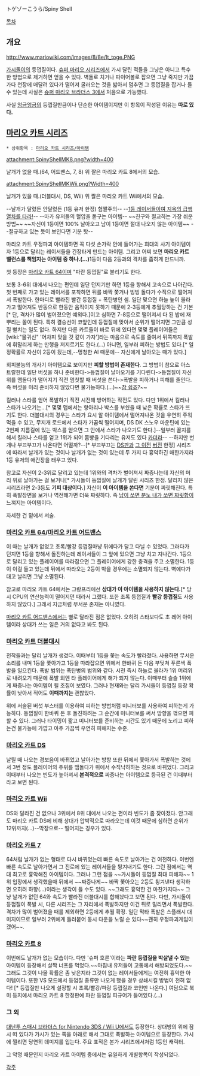 トゲゾーこうら/Spiny Shell

[[목차]]

== 개요 ==

http://www.mariowiki.com/images/8/8e/It_toge.PNG

[[가시돌이]]의 등껍질이다. [[슈퍼 마리오 시리즈]]에서 가시 달린 적들을 그냥은 아니고 특수한 방법으로 제거하면 얻을 수 있다. 벽돌로 치거나 파이어볼로 잡으면 그냥 죽지만 가끔 가다 천장에 매달려 있다가 떨어져 굴러오는 것을 밟아서 멈추면 그 등껍질을 잡거나 들 수 있는데 사실은 [[슈퍼 마리오 브라더스 3]]에서 처음으로 가능했다. 

사실 [[엉금엉금]]의 등껍질만큼이나 단순한 아이템이지만 이 항목이 작성된 이유는 '''따로 있다.'''
== '''[[마리오 카트 시리즈]]''' ==
 * 상위항목 : [[마리오 카트 시리즈/아이템]]

attachment:SpinyShellMK8.png?width=400

날개가 없을 때.(64, 어드밴스, 7, 8) 위 짤은 마리오 카트 8에서의 모습.

attachment:SpinyShellMKWii.png?Width=400

날개가 있을 때.(더블대시, DS, Wii) 위 짤은 마리오 카트 Wii에서의 모습.

--날개가 달렸든 안달렸든 (1등 유저 한정) 혐짤주의--
--[[다찌마와 리|1등 레이서들이여 지옥의 급행열차를 타라!]]--
--마카 유저들의 혈압을 돋구는 아이템--
~~친구와 절교하는 가장 쉬운 방법~~
~~자신이 1등이면 100% 날아오고 남이 1등이면 절대 나오지 않는 아이템~~
--절규하고 있는 듯이 보인다면 기분 탓--

마리오 카트 우정파괴 아이템하면 꼭 다섯 손가락 안에 들어가는 희대의 사기 아이템이자 1등으로 달리는 레이서들을 긴장타게 만드는 아이템. 그리고 어찌 보면 '''마리오 카트 밸런스를 책임지는 아이템 중 하나.(...)'''1등이 다음 2등과의 격차를 좁히게 만드니까.

첫 등장은 [[마리오 카트 64]]이며 "파란 등껍질"로 불리기도 한다.

보통 3-6위 대에서 나오는 편인데 일단 던지기만 하면 1등을 향해서 고속으로 나아간다. 첫 번째로 가고 있는 레이서를 포착하면 뒤를 바짝 쫓거나 빙빙 돌다가 수직으로 떨어져서 폭발한다. 한마디로 빨라진 빨간 등껍질 + 폭탄병인 셈. 일단 맞으면 하늘 높이 올라가고 떨어져도 반동으로 한동안 움직이지 못하기 때문에 2-3등에게 추월당하는 건 기본[* 단, 격차가 많이 벌어졌으면 예외다.]이고 심하면 7-8등으로 떨어져서 다 된 밥에 재 뿌리는 꼴이 된다. 특히 결승선이 코앞인데 등껍질에 맞아서 순위가 떨어지면 그만큼 성질 뻗치는 일도 없다. 하지만 다른 카트들이 바로 뒤에 있다면 몇몇 플레이어들은 [wiki:"물귀신" '어차피 맞을 것 같이 가자']라는 마음으로 속도를 줄여서 뒤쪽까지 폭발에 휘말리게 하는 만행을 저지르기도 한다.(...) 아니면, 일부러 피하는 방법도 있다.[* 일정확률로 자신이 2등이 됬는데,--멍청한 AI 때문에-- 자신에게 날아오는 때가 있다.]

회피불능의 개사기 아이템으로 보이지만 '''피할 방법이 존재한다'''. 그 방법이 참으로 아스트랄한데 일단 버섯을 하나 준비한다->등껍질이 날아오기를 기다린다->등껍질이 자신 위를 맴돌다가 떨어지기 직전 멈칫할 때 버섯을 쓴다->폭발을 피하거나 피해를 줄인다. 즉 버섯을 미리 준비하지 않았다면 불가능하다.(...)~~[[참 쉽죠]]?~~

킬러나 스타를 얻어 폭발하기 직전 시전해 방어하는 작전도 있다. 다만 1위에서 킬러나 스타가 나오기는...[* 몇몇 맵에서는 항아리나 박스를 부쉈을 때 낮은 확률로 스타가 뜨기도 한다. 더블대시의 경우는 스타가 요시 알 아이템에서 떨어져나온 것을 우연히 주워먹을 수 있고, 무지개 로드에서 스타가 가끔씩 떨어지며, DS DK 스노우 마운틴에 있는 2번째 지름길에 있는 박스를 얻으면 그 안에서 스타가 나오기도 한다.]--일부러 꼴지를 해서 킬러나 스타를 얻고 1위가 되어 몸빵을 기다리는 유저도 있다 [[카더라]]-- --하지만 번개나 부끄부끄가 나온다면 어떨까?--[* 부끄부끄는 [[마리오 카트 DS|DS판과]] [[슈퍼 마리오 카트|그 이전]] [[마리오 카트 64|버]][[마리오 카트 어드밴스|전]] 한정]
시리즈에 따라서 날개가 있는 것이나 날개가 없는 것이 있는데 두 가지 다 흉악하긴 매한가지라 1등 유저의 애간장을 태우고 있다.

참고로 자신이 2-3위로 달리고 있는데 1위와의 격차가 벌어져서 짜증나는데 자신의 머리 위로 날아가는 걸 보거나[* 가시돌이 등껍질에 날개가 달린 시리즈 한정. 달리지 않은 시리즈라면 2-3등도 '''기피 대상이다.'''] 자신이 '''이 아이템을 쏜다면''' 기분이 짜릿해진다. 특히 폭발장면을 보거나 역전해가면 더욱 짜릿하다. 즉 [[남이 하면 불륜 내가 하면 로맨스|남이 쏘면 분노 내가 쏘면 짜릿함]]이 느껴지는 아이템이다.

자세한 건 밑에서 서술.

=== [[마리오 카트 64]]/[[마리오 카트 어드밴스]] ===
이 때는 날개가 없었고 초록/빨강 등껍질마냥 뒤에다가 달고 다닐 수 있었다. 그러다가 던지면 1등을 향해서 돌진하는데 레이서들이 그 앞에 있으면 그냥 치고 지나간다. 1등으로 달리고 있는 플레이어를 따라잡으면 그 플레이어에게 강한 충격을 주고 소멸한다. 1등이 이걸 들고 있는데 뒤에서 따라오는 2등이 박을 경우에는 소멸되지 않는다. 벽에다가 대고 날리면 그냥 소멸된다.

참고로 마리오 카트 64에서는 그랑프리에선 '''상대가 이 아이템을 사용하지 않는다.'''[* 당시 CPU의 연산능력이 떨어지던 때라서 그랬다. 또한 초록 등껍질과 '''빨강 등껍질'''도 사용하지 않았다.] 그래서 지금처럼 무서운 존재는 아니였다.

[[마리오 카트 어드밴스]]에서는 별로 달라진 점은 없었다. 오히려 스타보다도 초 레어 아이템이라 상대가 쓰는 일은 거의 없다고 봐도 된다.

=== [[마리오 카트 더블대시]] ===
전작들과는 달리 날개가 생겼다. 이때부터 1등을 쫓는 속도가 빨라졌다. 사용하면 무서운 소리를 내며 1등을 쫓아가고 1등을 따라잡으면 위에서 한바퀴 돈 다음 부딪쳐 푸른색 폭발을 일으킨다. 폭발 범위는 폭탄병의 범위와 같다. 시전 즉시 하늘로 올라가 1위 머리위로 내려오기 때문에 폭발 외엔 타 플레이어에게 해가 되지 않는다. 이때부터 슬슬 1위에게 짜증나는 아이템이 될 조짐이 보였다. 그러나 현재와는 달리 가시돌이 등껍질 등장 확률이 낮아서 적어도 '''이때까지는''' 괜찮았다.

위에 서술된 버섯 부스터를 이용하여 피하는 방법처럼 미니터보를 사용하여 피하는게 가능하다. 등껍질이 한바퀴 돈 후 돌진하려는 그 순간에 미니터보를 써서 방향을 꺾으면 피할 수 있다. 그러나 타이밍이 짧고 미니터보를 준비하는 시간도 있기 때문에 노리고 피하는건 불가능에 가깝고 아주 가끔씩 우연히 피해지는 수준. 

=== [[마리오 카트 DS]] ===
날릴 때 나오는 경보음이 바뀌었고 날아가는 방향 또한 뒤에서 쫓아가서 폭발하는 것에서 3번 정도 플레이어의 주위를 맴돌다가 위에서 수직낙하하는 것으로 바뀌었다. 그리고 이때부터 나오는 빈도가 높아져서 '''본격적으로''' 짜증나는 아이템으로 등극된 건 이때부터라고 보면 된다.

=== [[마리오 카트 Wii]] ===
DS와 달라진 건 없으나 3위에서 8위 대에서 나오는 편이라 빈도가 좀 잦아졌다. 안그래도 마리오 카트 DS에 비해 상대가 압박적으로 따라오는데 이것 때문에 심하면 순위가 12위까지(...)--막장으로-- 떨어지는 경우가 있다.

=== [[마리오 카트 7]] ===
64처럼 날개가 없는 형태로 다시 바뀌었는데 빠른 속도로 날아가는 건 여전하다. 이번엔 빠른 속도로 날아가면서 그 진로에 있는 레이서들을 튕겨내기도 한다. 그런 점에서는 역대 최고로 흉악해진 아이템이다. 그러나 그런 점을 ~~가시돌이 등껍질 최대 피해자~~ 1위 입장에서 생각했을때 뒤에서 ~~짜증나게~~ 바짝 쫓아오는 2등도 튕겨낸다 생각하면 오히려 하향(...)이라는 생각이 들 수도 있다. ~~그래도 흉악한 건 마찬가지다~~ 그냥 날개가 없던 64와 속도가 빨라진 더블대시를 합해놨다고 보면 된다. 다만, 가시돌이 등껍질이 폭발 시, 다른 시리즈는 그 자리에서 폭발하지만 이건 뒤로 밀리면서 폭발한다. 격차가 많이 벌어졌을 때를 제외하면 2등에게 추월 확정. 일단 막타 폭발은 스플래시 대미지이므로 일부러 2위에게 들러붙어 동시 다운을 노릴 순 있다~~괜히 우정파괴게임이겠어~~.
=== [[마리오 카트 8]] ===
이번에도 날개가 없는 모습이다. 다만 '슈퍼 호른'이라는 '''파란 등껍질을 박살낼 수 있는''' 아이템이 등장해서 살짝 너프를 먹었다.~~마침내 유저들이 고통에서 해방되었도다.~~ 그래도 그것이 나올 확률은 좀 낮은지라 그것이 없는 레이서들에게는 여전히 흉악한 아이템이다. 또한 VS 모드에서 등껍질 종류만 나오게 했을 경우 상쇄시킬 방법이 전혀 없다! [* 등껍질만 나오게 설정할 시 초록/빨강/파랑 등껍질과 코인만 나온다.] 여담으로 북미 등지에서 마리오 카트 8 한정판에 파란 등껍질 피규어가 들어있다.(...)

=== 그 외 ===
[[대난투 스매시 브라더스 for Nintendo 3DS / Wii U]]에서도 등장한다. 상대방의 위에 잠시 떠 있다가 가시가 있는 쪽을 아래로 해서 그대로 폭발하는 아이템으로 등장한다. 가시에 찔리면 당연히 데미지를 입는다. 주요 표적은 본가 시리즈에서처럼 1등인 캐릭터.

그 악명 때문인지 마리오 카트 아이템 중에서는 유일하게 개별항목이 작성되었다.

[[각주]]
